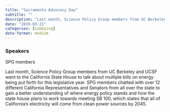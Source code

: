 ```yaml
---
title: "Sacramento Advocacy Day"
subtitle: ""
description: "Last month, Science Policy Group members from UC Berkeley and UCSF went to the California State House to talk about multiple bills on energy being put forth for this legislative year. "
date: "2019-03-21"
categories: [Lobbying]
date-format: medium 
---
```


### Speakers  
SPG members

Last month, Science Policy Group members from UC Berkeley and UCSF went to the California State House to talk about multiple bills on energy being put forth for this legislative year. SPG members chatted with over 12 different California Representatives and Senators from all over the state to gain a better understanding of where energy policy stands and how the state house plans to work towards meeting SB 100, which states that all of California’s electricity will come from clean power sources by 2045.


